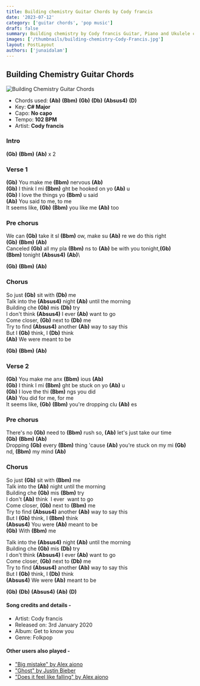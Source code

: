 ```yaml
---
title: Building chemistry Guitar Chords by Cody francis
date: '2023-07-12'
category: ['guitar chords', 'pop music']
draft: false
summary: Building chemistry by Cody francis Guitar, Piano and Ukulele chords,Chords used – (Ab) (Bbm) (Gb) (Db) (Absus4) (D) , Capo – No capo, Key – C# Major.
images: ['/thumbnails/building-chemistry-Cody-Francis.jpg']
layout: PostLayout
authors: ['junaidalam']
---
```


## Building Chemistry Guitar Chords

![Building Chemistry Guitar Chords](/thumbnails/building-chemistry-Cody-Francis.jpg)

- Chords used: **(Ab)** **(Bbm)** **(Gb)** **(Db)** **(Absus4)** **(D)**
- Key: **C# Major**
- Capo: **No capo**
- Tempo: **102 BPM**
- Artist: **Cody francis**

### Intro

**(Gb)** **(Bbm)** **(Ab)** x 2

### Verse 1

**(Gb)** You make me **(Bbm)** nervous **(Ab)**\
**(Gb)** I think I mi **(Bbm)** ght be hooked on yo **(Ab)** u\
**(Gb)** I love the things yo **(Bbm)** u said\
**(Ab)** You said to me, to me\
It seems like, **(Gb)** **(Bbm)** you like me **(Ab)** too

### Pre chorus

We can **(Gb)** take it sl **(Bbm)** ow, make su **(Ab)** re we do this right \
**(Gb)** **(Bbm)** **(Ab)**\
Canceled **(Gb)** all my pla **(Bbm)** ns to **(Ab)** be with you tonight,**(Gb)** \
**(Bbm)** tonight **(Absus4)** **(Ab)**\

**(Gb)** **(Bbm)** **(Ab)**

### Chorus

So just **(Gb)** sit with **(Db)** me\
Talk into the **(Absus4)** night **(Ab)** until the morning\
Building che **(Gb)** mis **(Db)** try\
I don't think **(Absus4)** I ever **(Ab)** want to go\
Come closer, **(Gb)** next to **(Db)** me\
Try to find **(Absus4)** another **(Ab)** way to say this\
But I **(Gb)** think, I **(Db)** think\
**(Ab)** We were meant to be

**(Gb)** **(Bbm)** **(Ab)**

### Verse 2

**(Gb)** You make me anx **(Bbm)** ious **(Ab)**\
**(Gb)** I think I mi **(Bbm)** ght be stuck on yo **(Ab)** u\
**(Gb)** I love the thi **(Bbm)** ngs you did\
**(Ab)** You did for me, for me\
It seems like, **(Gb)** **(Bbm)** you're dropping clu **(Ab)** es

### Pre chorus

There's no **(Gb)** need to **(Bbm)** rush so, **(Ab)** let's just take our time\
**(Gb)** **(Bbm)** **(Ab)**\
Dropping **(Gb)** every **(Bbm)** thing 'cause **(Ab)** you're stuck on my mi **(Gb)** nd, **(Bbm)** my mind **(Ab)**

### Chorus

So just **(Gb)** sit with **(Bbm)** me\
Talk into the **(Ab)** night until the morning\
Building che **(Gb)** mis **(Bbm)** try\
I don't **(Ab)** think  I ever  want to go\
Come closer, **(Gb)** next to **(Bbm)** me\
Try to find **(Absus4)** another **(Ab)** way to say this\
But I **(Gb)** think, I **(Bbm)** think\
**(Absus4)** You were **(Ab)** meant to be\
**(Gb)** With **(Bbm)** me

Talk into the **(Absus4)** night **(Ab)** until the morning\
Building che **(Gb)** mis **(Db)** try\
I don't think **(Absus4)** I ever **(Ab)** want to go\
Come closer, **(Gb)** next to **(Db)** me\
Try to find **(Absus4)** another **(Ab)** way to say this\
But I **(Gb)** think, I **(Db)** think\
**(Absus4)** We were **(Ab)** meant to be

**(Gb)** **(Db)** **(Absus4)** **(Ab)** **(D)**

#### Song credits and details -

- Artist: Cody francis
- Released on: 3rd January 2020
- Album: Get to know you
- Genre: Folkpop

#### Other users also played -

- ["Big mistake" by Alex aiono](https://www.chordsco.com/chords/big-mistake-guitar-chords-by-alex-aiono)
- ["Ghost" by Justin Bieber](https://www.chordsco.com/chords/ghost-guitar-chords-by-justin-bieber)
- ["Does it feel like falling" by Alex aiono](https://www.chordsco.com/chords/does-it-feel-like-falling-guitar-chords-by-alex-aiono)
